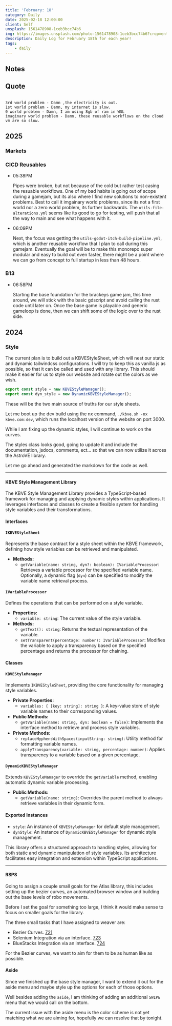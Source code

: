 ```yaml
---
title: 'February: 18'
category: Daily
date: 2025-02-18 12:00:00
client: Self
unsplash: 1561478908-1ceb3bcc74b6
img: https://images.unsplash.com/photo-1561478908-1ceb3bcc74b6?crop=entropy&cs=srgb&fm=jpg&ixid=MnwzNjM5Nzd8MHwxfHJhbmRvbXx8fHx8fHx8fDE2ODE3NDg2ODY&ixlib=rb-4.0.3&q=85
description: Daily Log for February 18th for each year!
tags:
    - daily
---
```


## Notes

## Quote

```

3rd world problem - Damn ,the electricity is out.
1st world problem - Damn, my internet is slow.
0 world problem - Damn, I am using 8gb of ram in WSL
imaginary world problem - Damn, these reusable workflows on the cloud vm are so slow.

```

## 2025

### Markets

### CICD Reusables

-   05:38PM

    Pipes were broken, but not because of the cold but rather test casing the resuable workflows.
    One of my bad habits is going out of scope during a gamejam, but its also where I find new solutions to non-existent problems.
    Best to call it imgainary world problems, since its not a first world nor a zero world problem, its further backwards.
    The `utils-file-alterations.yml` seems like its good to go for testing, will push that all the way to main and see what happens with it.

-   06:09PM

    Next, the focus was getting the `utils-godot-itch-build-pipeline.yml`, which is another reusable workflow that I plan to call during this gamejam.
    Eventually the goal will be to make this monorepo super modular and easy to build out even faster, there might be a point where we can go from concept to full startup in less than 48 hours.


### B13

-   06:58PM

    Starting the base foundation for the brackeys game jam, this time around, we will stick with the basic gdscript and avoid calling the rust code until later on.
    Once the base game is playable and generic gameloop is done, then we can shift some of the logic over to the rust side.

## 2024

### Style

The current plan is to build out a KBVEStyleSheet, which will nest our static and dynamic tailwindcss configurations.
I will try to keep this as vanilla js as possible, so that it can be called and used with any library.
This should make it easier for us to style our website and rotate out the colors as we wish.

```ts
export const style = new KBVEStyleManager();
export const dyn_style = new DynamicKBVEStyleManager();
```

These will be the two main source of truths for our style sheets.

Let me boot up the dev build using the nx command, `./kbve.sh -nx kbve.com:dev`, which runs the localhost version of the website on port 3000.

While I am fixing up the dynamic styles, I will continue to work on the curves.

The styles class looks good, going to update it and include the documentation, jsdocs, comments, ect... so that we can now utilize it across the AstroVE library.

Let me go ahead and generated the markdown for the code as well.

---

#### KBVE Style Management Library

The KBVE Style Management Library provides a TypeScript-based framework for managing and applying dynamic styles within applications. It leverages interfaces and classes to create a flexible system for handling style variables and their transformations.

#### Interfaces

#### `IKBVEStyleSheet`

Represents the base contract for a style sheet within the KBVE framework, defining how style variables can be retrieved and manipulated.

- **Methods:**
  - `getVariable(name: string, dyn?: boolean): IVariableProcessor`: Retrieves a variable processor for the specified variable name. Optionally, a dynamic flag (`dyn`) can be specified to modify the variable name retrieval process.

#### `IVariableProcessor`

Defines the operations that can be performed on a style variable.

- **Properties:**
  - `variable: string`: The current value of the style variable.
- **Methods:**
  - `getText(): string`: Returns the textual representation of the variable.
  - `setTransparent(percentage: number): IVariableProcessor`: Modifies the variable to apply a transparency based on the specified percentage and returns the processor for chaining.

#### Classes

#### `KBVEStyleManager`

Implements `IKBVEStyleSheet`, providing the core functionality for managing style variables.

- **Private Properties:**
  - `variables: { [key: string]: string }`: A key-value store of style variable names to their corresponding values.
- **Public Methods:**
  - `getVariable(name: string, dyn: boolean = false)`: Implements the interface method to retrieve and process style variables.
- **Private Methods:**
  - `replaceHyphensWithSpaces(inputString: string)`: Utility method for formatting variable names.
  - `applyTransparency(variable: string, percentage: number)`: Applies transparency to a variable based on a given percentage.

#### `DynamicKBVEStyleManager`

Extends `KBVEStyleManager` to override the `getVariable` method, enabling automatic dynamic variable processing.

- **Public Methods:**
  - `getVariable(name: string)`: Overrides the parent method to always retrieve variables in their dynamic form.

#### Exported Instances

- `style`: An instance of `KBVEStyleManager` for default style management.
- `dynStyle`: An instance of `DynamicKBVEStyleManager` for dynamic style management.

This library offers a structured approach to handling styles, allowing for both static and dynamic manipulation of style variables. Its architecture facilitates easy integration and extension within TypeScript applications.


---

#### RSPS

Going to assign a couple small goals for the Atlas library, this includes setting up the bezier curves, an automated browser window and building out the base levels of robo movements.

Before I set the goal for something too large, I think it would make sense to focus on smaller goals for the library.

The three small tasks that I have assigned to weaver are:

-   Bezier Curves. [721](https://github.com/KBVE/kbve/issues/721)
-   Selenium Integration via an interface. [723](https://github.com/KBVE/kbve/issues/723)
-   BlueStacks Integration via an interface. [724](https://github.com/KBVE/kbve/issues/724)

For the Bezier curves, we want to aim for them to be as human like as possible.


#### Aside

Since we finished up the base style manager, I want to extend it out for the aside menu and maybe style up the options for each of those options.

Well besides adding the `aside`, I am thinking of adding an additional `SWIPE` menu that we would call on the bottom.

The current issue with the aside menu is the color scheme is not yet matching what we are aiming for, hopefully we can resolve that by tonight.